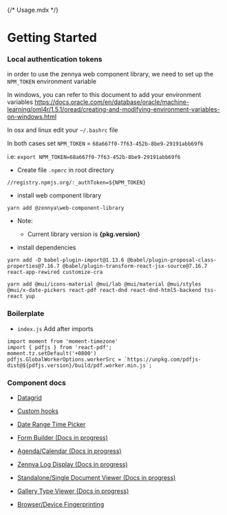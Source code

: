 {/* Usage.mdx */}


<Meta title="Usage" />

# Getting Started

### Local authentication tokens

in order to use the zennya web component library, we need to set up the `NPM_TOKEN` environment variable

In windows, you can refer to this document to add your environment variables
https://docs.oracle.com/en/database/oracle/machine-learning/oml4r/1.5.1/oread/creating-and-modifying-environment-variables-on-windows.html

In osx and linux edit your `~/.bashrc` file

In both cases set `NPM_TOKEN` = `68a667f0-7f63-452b-8be9-29191abb69f6`

i.e: `export NPM_TOKEN=68a667f0-7f63-452b-8be9-29191abb69f6`

* Create file `.npmrc` in root directory

```
//registry.npmjs.org/:_authToken=${NPM_TOKEN}
```

* install web component library

```
yarn add @zennya\web-component-library
```

* Note:
  * Current library version is <b>{pkg.version}</b>

* install dependencies

```
yarn add -D babel-plugin-import@1.13.6 @babel/plugin-proposal-class-properties@7.16.7 @babel/plugin-transform-react-jsx-source@7.16.7 react-app-rewired customize-cra 

yarn add @mui/icons-material @mui/lab @mui/material @mui/styles @mui/x-date-pickers react-pdf react-dnd react-dnd-html5-backend tss-react yup

```

### Boilerplate

* `index.js`
  Add after imports

```
import moment from 'moment-timezone'
import { pdfjs } from 'react-pdf';
moment.tz.setDefault('+0800')
pdfjs.GlobalWorkerOptions.workerSrc = `https://unpkg.com/pdfjs-dist@${pdfjs.version}/build/pdf.worker.min.js`;
```

### Component docs

* [Datagrid](?path=/docs/datagrid-datagridv3-usage--docs)

* [Custom hooks](?path=/docs/hooks-usage--docs)

* [Date Range Time Picker](?path=/docs/datetimerangepicker--docs)

* [Form Builder (Docs in progress)](?path=/docs/form-formbuilder--docs)

* [Agenda/Calendar (Docs in progress)](?path=/docs/agenda-agenda--docs)

* [Zennya Log Display (Docs in progress)](/?path=/docs/logger--docs)

* [Standalone/Single Document Viewer (Docs in progress)](?path=/docs/documentviewer--docs)

* [Gallery Type Viewer (Docs in progress)](?path=/docs/documentgallery--docs)

* [Browser/Device Fingerprinting](?path=/docs/deviceinfo--docs)
